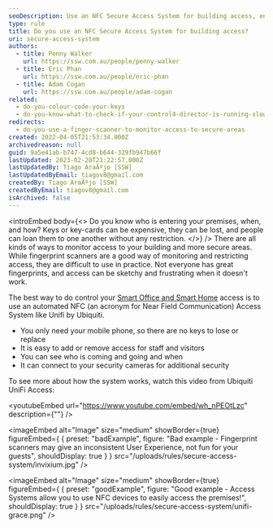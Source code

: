 ```yaml
---
seoDescription: Use an NFC Secure Access System for building access, ensuring who's entering your premises, when, and how, with easy keyless entry and real-time monitoring.
type: rule
title: Do you use an NFC Secure Access System for building access?
uri: secure-access-system
authors:
  - title: Penny Walker
    url: https://ssw.com.au/people/penny-walker
  - title: Eric Phan
    url: https://ssw.com.au/people/eric-phan
  - title: Adam Cogan
    url: https://ssw.com.au/people/adam-cogan
related:
  - do-you-colour-code-your-keys
  - do-you-know-what-to-check-if-your-control4-director-is-running-slowly
redirects:
  - do-you-use-a-finger-scanner-to-monitor-access-to-secure-areas
created: 2022-04-05T21:53:34.000Z
archivedreason: null
guid: 9a5e41ab-b747-4cd8-b644-329fb947b66f
lastUpdated: 2023-02-28T21:22:57.000Z
lastUpdatedBy: Tiago AraÃºjo [SSW]
lastUpdatedByEmail: tiagov8@gmail.com
createdBy: Tiago AraÃºjo [SSW]
createdByEmail: tiagov8@gmail.com
isArchived: false
---
```


<introEmbed
  body={<>
Do you know who is entering your premises, when, and how? Keys or key-cards can be expensive, they can be lost, and people can loan them to one another without any restriction.
  </>}
/>
There are all kinds of ways to monitor access to your building and more secure areas. While fingerprint scanners are a good way of monitoring and restricting access, they are difficult to use in practice. Not everyone has great fingerprints, and access can be sketchy and frustrating when it doesn't work.

The best way to do control your [Smart Office and Smart Home](https://www.ssw.com.au/ssw/Consulting/Smart-Office-and-Smart-Home.aspx) access is to use an automated NFC (an acronym for Near Field Communication) Access System like Unifi by Ubiquiti.

- You only need your mobile phone, so there are no keys to lose or replace
- It is easy to add or remove access for staff and visitors
- You can see who is coming and going and when
- It can connect to your security cameras for additional security

To see more about how the system works, watch this video from Ubiquiti UniFi Access:

<youtubeEmbed url="https://www.youtube.com/embed/wh_nPEOtLzc" description={""} />

<imageEmbed
  alt="Image"
  size="medium"
  showBorder={true}
  figureEmbed={ {
    preset: "badExample",
    figure: "Bad example - Fingerprint scanners may give an inconsistent User Experience, not fun for your guests",
    shouldDisplay: true
  } }
  src="/uploads/rules/secure-access-system/invixium.jpg"
/>

<imageEmbed
  alt="Image"
  size="medium"
  showBorder={true}
  figureEmbed={ {
    preset: "goodExample",
    figure: "Good example - Access Systems allow you to use NFC devices to easily access the premises!",
    shouldDisplay: true
  } }
  src="/uploads/rules/secure-access-system/unifi-grace.png"
/>

